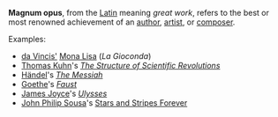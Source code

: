 '''Magnum opus''', from the [[Latin]] meaning ''great work'', refers to the best or most renowned achievement of an [[author]], [[artist]], or [[composer]].

Examples:
*[[Leonardo da Vinci|da Vincis']] [[Mona Lisa]] (''La Gioconda'')
*[[Thomas Samuel Kuhn|Thomas Kuhn]]'s ''[[The Structure of Scientific Revolutions]]''
*[[Georg Friedrich Händel|Händel]]'s ''[[The Messiah]]''
*[[Goethe]]'s ''[[Faust]]''
*[[James Joyce]]'s ''[[Ulysses_(novel)|Ulysses]]''
*[[John Philip Sousa]]'s [[Stars and Stripes Forever]]